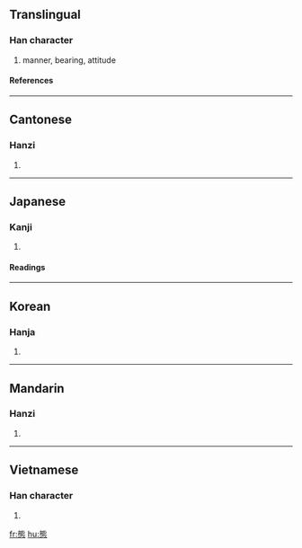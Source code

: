 {{see|态}}

==Translingual==
===Han character===
{{Han char|rn=61|rad=心|as=10|sn=14|four=2133<sub>1</sub>|canj=戈心心 (IPP)}}
# manner, bearing, attitude
====References====
{{Han ref|kx=0398.030|dkj=11052|dj=0737.040|hdz=42335.070|uh=614B|ud=24907|bh=BA41|bd=47681}}
----
==Cantonese==
===Hanzi===
{{yue-hanzi|jyut=|y=taai3}}
# {{defn|Cantonese}}
----
==Japanese==
===Kanji===
{{ja-kanji|grade=5|rs=心10}}
# {{defn|Japanese}}
====Readings====
{{ja-readings|on=[[たい]] (tai)|kun=[[さま]] (sama), [[わざと]] (wazato)}}
----
==Korean==
===Hanja===
{{ko-hanja|hangeul=태|eumhun=|rv=tae|mr=t'ae|y=thya}}
# {{defn|Korean}}
----
==Mandarin==
===Hanzi===
{{cmn-hanzi|sim=态|pin=[[huǎng]] (huang3), [[tài]] (tai4)|wg=huang<sup>3</sup>, t'ai<sup>4</sup>}}
# {{defn|Mandarin}}
----
==Vietnamese==
===Han character===
{{vi-hantu|Reading: [[thái]]}}
# {{defn|Vietnamese}}


[[fr:態]]
[[hu:態]]